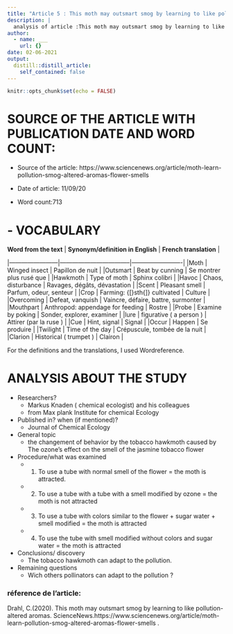 ```yaml
---
title: "Article 5 : This moth may outsmart smog by learning to like pollution-altered aromas"
description: |
  analysis of article :This moth may outsmart smog by learning to like pollution-altered aromas 
author:
  - name: ___
    url: {}
date: 02-06-2021
output:
  distill::distill_article:
    self_contained: false
---
```


```r
knitr::opts_chunk$set(echo = FALSE)
```

# SOURCE OF THE ARTICLE WITH PUBLICATION DATE AND WORD COUNT: 

* Source of the article: https://www.sciencenews.org/article/moth-learn-pollution-smog-altered-aromas-flower-smells

* Date of article: 11/09/20

* Word count:713

# - VOCABULARY


| **Word from the text** | **Synonym/definition in English** | **French translation** 
 |
|------------------------|-----------------------------------|-------------------------|
|Moth                     | Winged insect                     | Papillon de nuit        |
|Outsmart                 | Beat by cunning                   | Se montrer plus rusé que |
|Hawkmoth                 | Type of moth                      | Sphinx colibri          |
|Havoc                    | Chaos, disturbance                | Ravages, dégâts, dévastation |
|Scent                    | Pleasant smell                    | Parfum, odeur, senteur  |
|Crop                     | Farming: {[}sth{]} cultivated     | Culture                 |
|Overcoming               | Defeat, vanquish                  | Vaincre, défaire, battre, surmonter |
|Mouthpart                | Anthropod: appendage for feeding  | Rostre                  |
|Probe                    | Examine by poking                 | Sonder, explorer, examiner |
|lure                     | figurative ( a person )           | Attirer (par la ruse )  |
|Cue                      | Hint, signal                      | Signal                  |
|Occur                    | Happen                            | Se produire                         |
|Twilight                 | Time of the day                   | Crépuscule, tombée de la nuit       |
|Clarion                  | Historical ( trumpet )            | Clairon                            |




For the definitions and the translations, I used Wordreference.

# ANALYSIS ABOUT THE STUDY

* Researchers?
  + Markus Knaden ( chemical ecologist) and his colleagues 
  + from Max plank Institute for chemical Ecology


* Published in? when (if mentioned)? 
  + Journal of Chemical Ecology




* General topic
  + the changement of behavior by the tobacco hawkmoth caused by The ozone’s effect on the smell of the jasmine tobacco flower


* Procedure/what was examined 
  + 1.	To use a tube with normal smell of the flower = the moth is attracted.
  + 2.	To use a tube with a tube with a smell modified by ozone = the moth is not attracted
  + 3.	To use a tube with colors similar to the flower + sugar water + smell modified = the moth is attracted
  + 4.	To use the tube with smell modified without colors and sugar water = the moth is attracted


* Conclusions/ discovery 
  + The tobacco hawkmoth can adapt to the pollution.


* Remaining questions
  + Wich others pollinators can adapt to the pollution ?


### réference de l'article:
Drahl, C.(2020). This moth may outsmart smog by learning to like pollution-altered aromas. ScienceNews.https://www.sciencenews.org/article/moth-learn-pollution-smog-altered-aromas-flower-smells .





